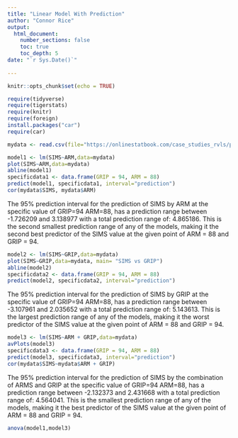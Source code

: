```yaml
---
title: "Linear Model With Prediction"
author: "Connor Rice"
output: 
  html_document:
    number_sections: false
    toc: true
    toc_depth: 5
date: "`r Sys.Date()`"    
    
---
```


```r
knitr::opts_chunk$set(echo = TRUE)
```

```r
require(tidyverse)
require(tigerstats)
require(knitr)
require(foreign)
install.packages("car")
require(car)

mydata <- read.csv(file="https://onlinestatbook.com/case_studies_rvls/physical_strength/data.txt",sep="",header=TRUE)

```

```r
model1 <- lm(SIMS~ARM,data=mydata)
plot(SIMS~ARM,data=mydata)
abline(model1)
specificdata1 <- data.frame(GRIP = 94, ARM = 88)
predict(model1, specificdata1, interval="prediction")
cor(mydata$SIMS, mydata$ARM)
```

The 95% prediction interval for the prediction of SIMS by ARM at the specific value of GRIP=94 ARM=88, has a prediction range between -1.726209 and 3.138977 with a total prediction range of: 4.865186. This is the second smallest prediction range of any of the models, making it the second best predictor of the SIMS value at the given point of ARM = 88 and GRIP = 94.

```r
model2 <- lm(SIMS~GRIP,data=mydata)
plot(SIMS~GRIP,data=mydata, main= "SIMS vs GRIP")
abline(model2)
specificdata2 <- data.frame(GRIP = 94, ARM = 88)
predict(model2, specificdata2, interval="prediction")
```

The 95% prediction interval for the prediction of SIMS by GRIP at the specific value of GRIP=94 ARM=88, has a prediction range between -3.107961 and 2.035652 with a total prediction range of: 5.143613. This is the largest prediction range of any of the models, making it the worst predictor of the SIMS value at the given point of ARM = 88 and GRIP = 94.

```r
model3 <- lm(SIMS~ARM + GRIP,data=mydata)
avPlots(model3)
specificdata3 <- data.frame(GRIP = 94, ARM = 88)
predict(model3, specificdata3, interval="prediction")
cor(mydata$SIMS~mydata$ARM + GRIP)
```

The 95% prediction interval for the prediction of SIMS by the combination of ARMS and GRIP at the specific value of GRIP=94 ARM=88, has a prediction range between -2.132373 and 2.431668 with a total prediction range of: 4.564041. This is the smallest prediction range of any of the models, making it the best predictor of the SIMS value at the given point of ARM = 88 and GRIP = 94.

```r
anova(model1,model3)
```


